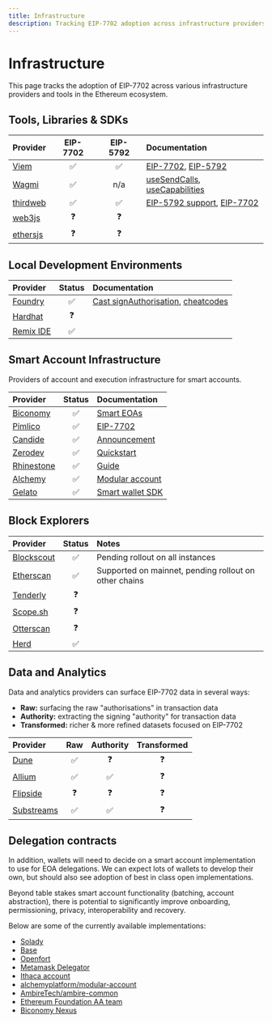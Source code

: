 ```yaml
---
title: Infrastructure
description: Tracking EIP-7702 adoption across infrastructure providers, tools, and block explorers.
---
```

# Infrastructure

This page tracks the adoption of EIP-7702 across various infrastructure providers and tools in the Ethereum ecosystem.

## Tools, Libraries & SDKs

| Provider | EIP-7702 | EIP-5792 | Documentation |
|:---------|:--------:|:--------:|:-------------|
| [Viem](https://viem.sh/) | ✅ | ✅ | [EIP-7702](https://viem.sh/docs/eip7702), [EIP-5792](https://viem.sh/docs/actions/wallet/sendCalls) |
| [Wagmi](http://wagmi.sh/) | ✅ | n/a | [useSendCalls](https://wagmi.sh/react/api/hooks/useSendCalls), [useCapabilities](https://wagmi.sh/react/api/hooks/useCapabilities) |
| [thirdweb](https://thirdweb.com/) | ✅ | ✅ | [EIP-5792 support](https://portal.thirdweb.com/changelog/improved-eip-5792-support), [EIP-7702](https://portal.thirdweb.com/dotnet/wallets/actions/signauthorization) |
| [web3js](https://web3js.readthedocs.io/en/v1.10.0/) | ❓ | ❓ | |
| [ethersjs](https://docs.ethers.org/v6/) | ❓ | ❓ | |

## Local Development Environments

| Provider | Status | Documentation |
|:---------|:------:|:-------------|
| [Foundry](https://book.getfoundry.sh/) | ✅ | [Cast signAuthorisation](https://book.getfoundry.sh/reference/cli/cast/wallet/sign-auth?highlight=7702#cast-wallet-sign-auth), [cheatcodes](https://book.getfoundry.sh/cheatcodes/sign-delegation) |
| [Hardhat](https://hardhat.org/) | ❓ | |
| [Remix IDE](http://remix.ethereum.org/) | ✅ |  |

## Smart Account Infrastructure

Providers of account and execution infrastructure for smart accounts.

| Provider | Status | Documentation |
|:---------|:------:|:-------------|
| [Biconomy](https://www.biconomy.io/) | ✅ | [Smart EOAs](https://docs.biconomy.io/smarteoa) |
| [Pimlico](https://www.pimlico.io/) | ✅ | [EIP-7702](https://docs.pimlico.io/guides/eip7702) |
| [Candide](https://www.candide.dev/) | ✅ | [Announcement](https://docs.candide.dev/blog/eip-7702-support/) |
| [Zerodev](https://zerodev.app/) | ✅ | [Quickstart](https://docs.zerodev.app/sdk/getting-started/quickstart-7702) |
| [Rhinestone](https://www.rhinestone.wtf/) | ✅ | [Guide](https://docs.rhinestone.wtf/module-sdk/account-guides/eip-7702) |
| [Alchemy](https://www.alchemy.com/docs/wallets) | ✅ | [Modular account](https://www.alchemy.com/docs/wallets/smart-contracts/modular-account-v2/using-7702) |
| [Gelato](https://www.gelato.cloud/) | ✅ | [Smart wallet SDK](https://www.gelato.cloud/blog/introducing-the-gelato-smart-wallet-sdk) |

## Block Explorers

| Provider | Status | Notes |
|:---------|:------:|:------|
| [Blockscout](https://www.blockscout.com/) | ✅ | Pending rollout on all instances |
| [Etherscan](https://etherscan.io/) | ✅ | Supported on mainnet, pending rollout on other chains |
| [Tenderly](https://tenderly.co/) | ❓ | |
| [Scope.sh](https://scope.sh/) | ❓ | |
| [Otterscan](https://github.com/otterscan/otterscan) | ❓ | |
| [Herd](https://www.herd.eco/) | ✅ | |

## Data and Analytics

Data and analytics providers can surface EIP-7702 data in several ways:

- **Raw:** surfacing the raw "authorisations" in transaction data
- **Authority:** extracting the signing "authority" for transaction data
- **Transformed:** richer & more refined datasets focused on EIP-7702

| Provider | Raw | Authority | Transformed |
|:---------|:---:|:---------:|:-----------:|
| [Dune](https://dune.com/) | ✅ | ❓ | ❓ |
| [Allium](https://www.allium.so/) | ✅ | ✅ | ❓ |
| [Flipside](https://flipsidecrypto.xyz/home/) | ❓ | ❓ | ❓ |
| [Substreams](https://substreams.dev/) | ✅ | ✅ | ❓ |

## Delegation contracts

In addition, wallets will need to decide on a smart account implementation to use for EOA delegations. We can expect lots of wallets to develop their own, but should also see adoption of best in class open implementations.

Beyond table stakes smart account functionality (batching, account abstraction), there is potential to significantly improve onboarding, permissioning, privacy, interoperability and recovery.

Below are some of the currently available implementations:

- [Solady](https://github.com/Vectorized/solady/blob/main/src/accounts/EIP7702Proxy.sol)
- [Base](https://github.com/base/eip-7702-proxy)
- [Openfort](https://github.com/openfort-xyz/openfort-contracts/blob/feat/eip-7702/contracts/core/upgradeable/UpgradeableOpenfortProxy7702.sol)
- [Metamask Delegator](https://github.com/MetaMask/delegation-framework/blob/main/documents/EIP7702DeleGator.md)
- [Ithaca account](https://github.com/ithacaxyz/account)
- [alchemyplatform/modular-account](https://github.com/alchemyplatform/modular-account)
- [AmbireTech/ambire-common](https://github.com/AmbireTech/ambire-common/blob/feature/eip-7702/contracts/AmbireAccount7702.sol)
- [Ethereum Foundation AA team](https://github.com/eth-infinitism/account-abstraction/blob/develop/contracts/accounts/Simple7702Account.sol)
- [Biconomy Nexus](https://github.com/bcnmy/nexus)